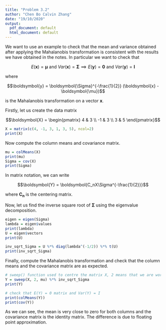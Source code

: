```yaml
---
title: "Problem 3.2"
author: "Chen Bo Calvin Zhang"
date: "19/10/2020"
output:
  pdf_document: default
  html_document: default
---
```


We want to use an example to check that the mean and variance obtained after applying the Mahalanobis transformation is consistent with the results we have obtained in the notes. In particular we want to check that

$$E(\boldsymbol{x}) = \boldsymbol{\mu} \text{ and } Var(\boldsymbol{x}) = \boldsymbol{\Sigma} \implies E(\boldsymbol{y}) = \boldsymbol{0} \text{ and } Var(\boldsymbol{y}) = \boldsymbol{I}$$

where

$$\boldsymbol{y} = \boldsymbol{\Sigma}^{-\frac{1}{2}} (\boldsymbol{x} - \boldsymbol{\mu})$$

is the Mahalanobis transformation on a vector $\boldsymbol{x}$.

Firstly, let us create the data matrix 

$$\boldsymbol{X} = \begin{pmatrix} 4 & 3 \\ -1 & 3 \\ 3 & 5 \end{pmatrix}$$

```r
X = matrix(c(4, -1, 3, 1, 3, 5), ncol=2)
print(X)
```

Now compute the column means and covariance matrix.

```r
mu = colMeans(X)
print(mu)
Sigma = cov(X)
print(Sigma)
```

In matrix notation, we can write

$$\boldsymbol{Y} = \boldsymbol{C_nX\Sigma^{-\frac{1}{2}}}$$

where $\boldsymbol{C_n}$ is the centering matrix.

Now, let us find the inverse square root of $\boldsymbol{\Sigma}$ using the eigenvalue decomposition.

```r
eigen = eigen(Sigma)
lambda = eigen$values
print(lambda)
U = eigen$vectors
print(U)

inv_sqrt_Sigma = U %*% diag(lambda^(-1/2)) %*% t(U)
print(inv_sqrt_Sigma)
```

Finally, compute the Mahalanobis transformation and check that the column means and the covariance matrix are as expected.

```r
# sweep() function used to centre the matrix X, 2 means that we are working column-wise
Y = sweep(X, 2, mu) %*% inv_sqrt_Sigma
print(Y)

# check that E(Y) = 0 matrix and Var(Y) = I
print(colMeans(Y))
print(cov(Y))
```

As we can see, the mean is very close to zero for both columns and the covariance matrix is the identity matrix. The difference is due to floating point approximation.